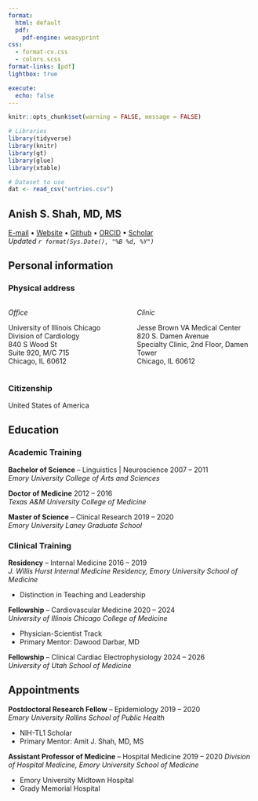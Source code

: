 ```yaml
---
format: 
  html: default
  pdf:
    pdf-engine: weasyprint
css:
  - format-cv.css
  - colors.scss
format-links: [pdf]
lightbox: true

execute:
  echo: false
---
```


```r
knitr::opts_chunk$set(warning = FALSE, message = FALSE)

# Libraries
library(tidyverse)
library(knitr)
library(gt)
library(glue)
library(xtable)

# Dataset to use
dat <- read_csv("entries.csv")
```

::: {.center}
# Anish S. Shah, MD, MS

[E-mail](mailto:ashah282@uic.edu) $\bullet$
[Website](https://shah-in-boots.github.io) $\bullet$
[Github](https://github.com/shah-in-boots) $\bullet$
[ORCID](https://orcid.org/0000-0002-9729-1558) $\bullet$
[Scholar](https://scholar.google.com/citations?hl=en&user=jFGiIJMAAAAJ)  
*Updated `r format(Sys.Date(), "%B %d, %Y")`*
:::

## Personal information

### Physical address

:::: {.columns}
::: {.column width="50%"}
_Office_

University of Illinois Chicago  
Division of Cardiology  
840 S Wood St  
Suite 920, M/C 715  
Chicago, IL 60612  
:::
::: {.column width="50%"}
_Clinic_

Jesse Brown VA Medical Center  
820 S. Damen Avenue  
Specialty Clinic, 2nd Floor, Damen Tower  
Chicago, IL 60612  
:::
::::


### Citizenship

United States of America

## Education

### Academic Training

**Bachelor of Science** -- Linguistics | Neuroscience [2007 -- 2011]{.cvdate}  
*Emory University College of Arts and Sciences*  

**Doctor of Medicine** [2012 -- 2016]{.cvdate}  
*Texas A&M University College of Medicine*  

**Master of Science** -- Clinical Research [2019 -- 2020]{.cvdate}  
*Emory University Laney Graduate School*  

### Clinical Training

**Residency** -- Internal Medicine [2016 -- 2019]{.cvdate}  
*J. Willis Hurst Internal Medicine Residency, Emory University School of Medicine*  

- Distinction in Teaching and Leadership

**Fellowship** -- Cardiovascular Medicine [2020 -- 2024]{.cvdate}  
*University of Illinois Chicago College of Medicine*

- Physician-Scientist Track
- Primary Mentor: Dawood Darbar, MD

**Fellowship** -- Clinical Cardiac Electrophysiology [2024 -- 2026]{.cvdate}  
*University of Utah School of Medicine*

## Appointments

**Postdoctoral Research Fellow** -- Epidemiology [2019 -- 2020]{.cvdate}  
*Emory University Rollins School of Public Health*  

- NIH-TL1 Scholar
- Primary Mentor: Amit J. Shah, MD, MS

**Assistant Professor of Medicine** -- Hospital Medicine [2019 -- 2020]{.cvdate}
*Division of Hospital Medicine, Emory University School of Medicine*

- Emory University Midtown Hospital
- Grady Memorial Hospital


